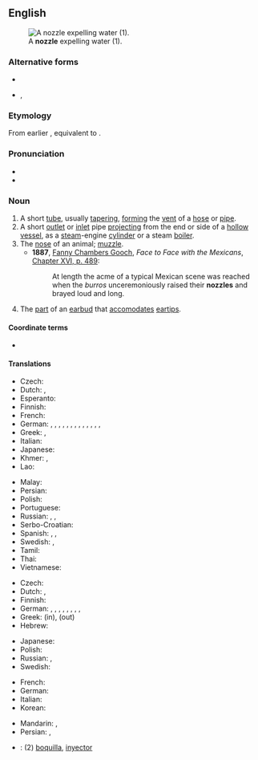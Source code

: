 ==English==
[[Image:Water nozzle.jpg|right|thumb|A '''nozzle''' expelling water (1).]]

===Alternative forms===
* {{l|en|nozle}}
* {{l|en|nosle}}, {{l|en|nosel}} {{qualifier|obsolete}}

===Etymology===
From earlier {{m|en|nosle}}, equivalent to {{suf|en|nose|le|id2=diminutive noun|pos2=diminutive suffix}}.

===Pronunciation===
* {{IPA|/ˈnɒzəl/|lang=en}}
* {{rhymes|ɒzəl|lang=en}}

===Noun===
{{en-noun}}

# A short [[tube]], usually [[taper]]ing, [[form]]ing the [[vent]] of a [[hose]] or [[pipe]].
# A short [[outlet]] or [[inlet]] pipe [[project]]ing from the end or side of a [[hollow]] [[vessel]], as a [[steam]]-engine [[cylinder]] or a steam [[boiler]].
# The [[nose]] of an animal; [[muzzle]].
#* '''1887''', [[s:Author:Fanny Chambers Gooch Iglehart|Fanny Chambers Gooch]], ''Face to Face with the Mexicans'', [[s:Face to Face with the Mexicans/Chapter 16#489|Chapter XVI, p. 489]]:
#*: At length the acme of a typical Mexican scene was reached when the ''burros'' unceremoniously raised their '''nozzles''' and brayed loud and long.
# The [[part]] of an [[earbud]] that [[accomodate]]s [[eartip]]s.
#: {{ux|en|The shape of the '''nozzle''' prevents the use of [[aftermarket]] [[eartip]]s.}}

====Coordinate terms====
* {{sense|short tube}} {{l|en|spout}}

====Translations====
{{trans-top|short tube}}
* Czech: {{t+|cs|trubka}}
* Dutch: {{t+|nl|buis|f}}, {{t+|nl|pijp|f}}
* Esperanto: {{t+|eo|ajuto}}
* Finnish: {{t|fi|suulake}}
* French: {{t+|fr|ajutage|m}}
* German: {{t+|de|Düse|f}}, {{t+|de|Stutzen|m}}, {{t+|de|Tülle|f}}, {{t+|de|Öffnung|f}}, {{t+|de|Schnauze|f}}, {{t|de|Ausgießer|m}}, {{t|de|Zotte|f}}, {{t|de|Zeute|f}}, {{t|de|Schneppe|f}}, {{t|de|Zerstäuberdüse|f}}, {{t+|de|Auslauf|m}}, {{t+|de|Ausguss|m}}, {{t|de|Austrittsdüse|f}}, {{t|de|Gasdüse|f}}
* Greek: {{t+|el|στόμιο|n}}, {{t+|el|μπεκ|n}}
* Italian: {{t+|it|ugello}}
* Japanese: {{t|ja|ノズル|tr=nozuru}}
* Khmer: {{t+|km|ចំពួយ|tr=cɑmpuəy|sc=Khmr}}, {{t+|km|ក្បាល|tr=kbaal|sc=Khmr}}
* Lao: {{t-needed|lo}}
{{trans-mid}}
* Malay: {{t|ms|muncung}}
* Persian: {{t+|fa|نازل|tr=nâzel|sc=fa-Arab}}
* Polish: {{t+|pl|dysza|f}}
* Portuguese: {{t+|pt|bocal|m}}
* Russian: {{t+|ru|наса́дка|f}}, {{t+|ru|наконе́чник|m}}, {{t+|ru|па́трубок|m}}
* Serbo-Croatian: {{t+|sh|díza}}
* Spanish: {{t|es|boquilla|f}}, {{t+|es|tobera|f}}, {{t|es|inyector|m}}
* Swedish: {{t+|sv|munstycke}}, {{t+|sv|pip|c}}
* Tamil: {{t+|ta|முனை|sc=Taml}}
* Thai: {{t|th|หัวฉีด|tr=hŭa chèet}}
* Vietnamese: {{t|vi|vòi phun}}
{{trans-bottom}}

{{trans-top|inlet or outlet pipe}}
* Czech: {{t+|cs|tryska|f}}
* Dutch: {{t|nl|overloopventiel|n}}, {{t+|nl|pijp|f}}
* Finnish: {{t|fi|suulake}}
* German: {{t|de|Rohrstutzen|m}}, {{t|de|Ablaufstutzen|m}}, {{t|de|Gewindestutzen|m}}, {{t|de|Anzapfstutzen|m}}, {{t|de|Abdampfstutzen|m}}, {{t|de|Füllstutzen|m}}, {{t|de|Abfüllstutzen|m}}, {{t+|de|Stutzen|m}}, {{t|de|Spülstutzen|m}}
* Greek: {{t+|el|στόμιο|n}} (in), {{t+|el|σιφόνι|n}} (out)
* Hebrew: {{t+|he|מַזְנֵק|m|tr=maznek}}
{{trans-mid}}
* Japanese: {{t|ja|ノズル|tr=nozuru}}
* Polish: {{t|pl|króciec|m}}
* Russian: {{t+|ru|сопло́|n}}, {{t+|ru|форсу́нка|f}}
* Swedish: {{t+|sv|pip}}
{{trans-bottom}}

{{checktrans-top}}
* French: {{t+check|fr|bec|m}}
* German: {{t+check|de|Düse|f}}
* Italian: {{t+check|it|ugello|m}}
* Korean: {{t-check|ko|분사구}}
{{trans-mid}}
* Mandarin: {{t-check|cmn|噴管}}, {{t+check|cmn|喷管}}
* Persian: {{t+check|fa|نوک|tr=nok}}, {{t+check|fa|شیپوره}}
* {{ttbc|es}}: (2) [[boquilla]], [[inyector]] {{g|m}}
{{trans-bottom}}